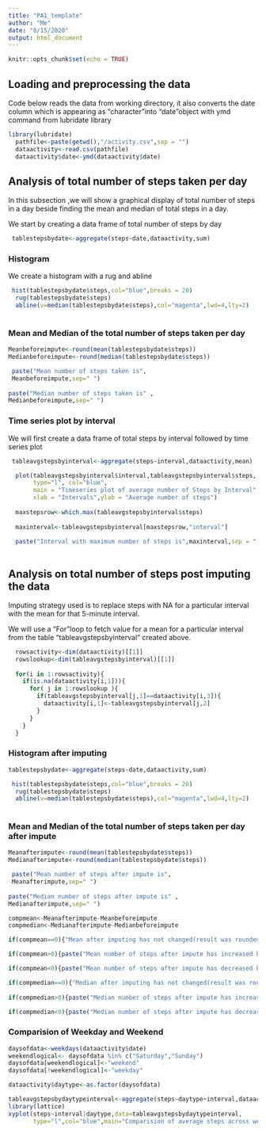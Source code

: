 ```yaml
---
title: "PA1_template"
author: "Me"
date: "8/15/2020"
output: html_document
---
```


```r
knitr::opts_chunk$set(echo = TRUE)
```

## Loading and preprocessing the data

Code below reads the data from working directory, it also converts the date column which is appearing as "character"into "date"object with ymd command from
lubridate library

```r

library(lubridate)
  pathfile<-paste(getwd(),"/activity.csv",sep = "")
  dataactivity<-read.csv(pathfile)
  dataactivity$date<-ymd(dataactivity$date)

```

## Analysis of total number of steps taken per day
In this subsection ,we will show a graphical display of total number of steps
in a day beside finding the mean and median of total steps in a day.

We start by creating a data frame of total number of steps by day

```r
 tablestepsbydate<-aggregate(steps~date,dataactivity,sum)
```

### Histogram
We create a histogram with a rug and abline

```r

 hist(tablestepsbydate$steps,col="blue",breaks = 20)
  rug(tablestepsbydate$steps)
  abline(v=median(tablestepsbydate$steps),col="magenta",lwd=4,lty=2)
  
```

### Mean and Median of the total number of steps taken per day

```r

Meanbeforeimpute<-round(mean(tablestepsbydate$steps))
Medianbeforeimpute<-round(median(tablestepsbydate$steps))

 paste("Mean number of steps taken is",
 Meanbeforeimpute,sep=" ")
 
paste("Median number of steps taken is" ,
Medianbeforeimpute,sep=" ")

```
### Time series plot by interval
We will first create a data frame of total steps by interval followed by time series plot

```r
 tableavgstepsbyinterval<-aggregate(steps~interval,dataactivity,mean)

  plot(tableavgstepsbyinterval$interval,tableavgstepsbyinterval$steps,
       type="l", col="blue",
       main = "Timeseries plot of average number of Steps by Interval",
       xlab = "Intervals",ylab = "Average number of steps")
  
  maxstepsrow<-which.max(tableavgstepsbyinterval$steps)
  
  maxinterval<-tableavgstepsbyinterval[maxstepsrow,"interval"]
  
  paste("Interval with maximum number of steps is",maxinterval,sep = " ")
  
```

## Analysis on total number of steps post imputing the data

Imputing strategy used is to replace steps with NA for a particular interval with the mean for that 5-minute interval.

We will use a "For"loop to fetch value for a mean for a particular interval from
the table  "tableavgstepsbyinterval" created above.

```r

  rowsactivity<-dim(dataactivity)[[1]]
  rowslookup<-dim(tableavgstepsbyinterval)[[1]]
  
  for(i in 1:rowsactivity){
    if(is.na(dataactivity[i,1])){
      for( j in 1:rowslookup ){
        if(tableavgstepsbyinterval[j,1]==dataactivity[i,3]){
          dataactivity[i,1]<-tableavgstepsbyinterval[j,2]
        }
      }
    } 
  }
```

### Histogram after imputing

```r
tablestepsbydate<-aggregate(steps~date,dataactivity,sum)

 hist(tablestepsbydate$steps,col="blue",breaks = 20)
  rug(tablestepsbydate$steps)
  abline(v=median(tablestepsbydate$steps),col="magenta",lwd=4,lty=2)
  
```


### Mean and Median of the total number of steps taken per day after impute
```r
Meanafterimpute<-round(mean(tablestepsbydate$steps))
Medianafterimpute<-round(median(tablestepsbydate$steps))

 paste("Mean number of steps after impute is",
 Meanafterimpute,sep=" ")
 
paste("Median number of steps after impute is" ,
Medianafterimpute,sep=" ")

compmean<-Meanafterimpute-Meanbeforeimpute
compmedian<-Medianafterimpute-Medianbeforeimpute

if(compmean==0){"Mean after imputing has not changed(result was rounded)"}

if(compmean>0){paste("Mean number of steps after impute has increased by",compmean,sep = " " )}

if(compmean<0){paste("Mean number of steps after impute has decreased by",compmean,sep = " " )}

if(compmedian==0){"Median after imputing has not changed(result was rounded)"}
 
if(compmedian>0){paste("Median number of steps after impute has increased by",compmedian,sep = " " )}

if(compmedian<0){paste("Median number of steps after impute has decreased by",compmedian,sep = " " )}            

```

### Comparision of Weekday and Weekend

```r
daysofdata<-weekdays(dataactivity$date)
weekendlogical<- daysofdata %in% c("Saturday","Sunday")
daysofdata[weekendlogical]<-"weekend"
daysofdata[!weekendlogical]<-"weekday"

dataactivity$daytype<-as.factor(daysofdata)

tableavgstepsbydaytypeinterval<-aggregate(steps~daytype+interval,dataactivity,mean)
library(lattice)
xyplot(steps~interval|daytype,data=tableavgstepsbydaytypeinterval,
       type="l",col="blue",main="Comparision of average steps across weekday and weekend by interval")
  
```

